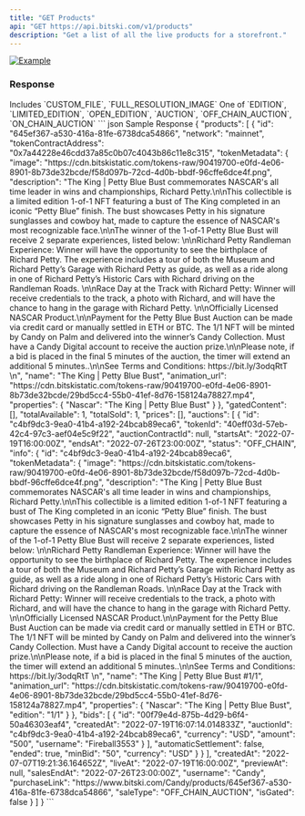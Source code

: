 ```yaml
---
title: "GET Products"
api: "GET https://api.bitski.com/v1/products"
description: "Get a list of all the live products for a storefront."
---
```


[![Example](/assets/images/products-642960da84b513a9cd900a8a56baf343.png "See product list example")](https://www.bitski.com/@candy/created)

### Response

<ResponseField name="products" type="array of objects" required>
  <Expandable>
    <ResponseField name="id" type="string" required/>
    <ResponseField name="network" type="string" required/>
    <ResponseField name="tokenContractAddress" type="string" required/>
    <ResponseField name="tokenMetadata" type="" required>
      <Expandable>
        <ResponseField name="image" type="string" />
        <ResponseField name="description" type="string" />
        <ResponseField name="name" type="string" />
        <ResponseField name="animation_url" type="string" />
        <ResponseField name="properties" type="object" />
      </Expandable>
    </ResponseField>
    <ResponseField name="gatedContenct" type="array" required>
      Includes `CUSTOM_FILE`, `FULL_RESOLUTION_IMAGE`
    </ResponseField>
    <ResponseField name="totalAvailable" type="number" required/>
    <ResponseField name="totalSold" type="number" required/>
    <ResponseField name="prices" type="array of objects" required>
      <Expandable>
        <ResponseField name="id" type="string" />
        <ResponseField name="currency" type="string" />
        <ResponseField name="price" type="string" />
      </Expandable>
    </ResponseField>
    <ResponseField name="auctions" type="array of objects" required>
      <Expandable>
        <ResponseField name="id" type="string" />
        <ResponseField name="tokenId" type="string" />
        <ResponseField name="auctionContractId" type="string" />
        <ResponseField name="startsAt" type="date-time" />
        <ResponseField name="endsAt" type="date-time" />
        <ResponseField name="status" type="string" />
        <ResponseField name="info" type="object">
          <Expandable>
            <ResponseField name="id" type="string" />
            <ResponseField name="tokenMetadata" type="object">
              <Expandable>
                <ResponseField name="image" type="string" />
                <ResponseField name="description" type="string" />
                <ResponseField name="name" type="string" />
                <ResponseField name="animation_url" type="string" />
                <ResponseField name="properties" type="object" />
              </Expandable>
            </ResponseField>
          </Expandable>
        </ResponseField>
        <ResponseField name="bids" type="array of objects">
          <Expandable>
            <ResponseField name="id" type="string" />
            <ResponseField name="createdAt" type="date-time" />
            <ResponseField name="auctionId" type="string" />
            <ResponseField name="currency" type="string" />
            <ResponseField name="amount" type="string" />
            <ResponseField name="username" type="string" />
          </Expandable>
        </ResponseField>
        <ResponseField name="automaticSettlement" type="boolean" />
        <ResponseField name="ended" type="boolean" />
        <ResponseField name="minBid" type="string" />
        <ResponseField name="currency" type="string" />
      </Expandable>
    </ResponseField>
    <ResponseField name="createdAt" type="date-time" required/>
    <ResponseField name="liveAt" type="date-time" required/>
    <ResponseField name="previewAt" type="date-time" required/>
    <ResponseField name="salesEndAt" type="date-time" required/>
    <ResponseField name="username" type="string" required/>
    <ResponseField name="purchaseLink" type="string" required/>
    <ResponseField name="saleType" type="string" required>
      One of `EDITION`, `LIMITED_EDITION`, `OPEN_EDITION`, `AUCTION`, `OFF_CHAIN_AUCTION`, `ON_CHAIN_AUCTION`
    </ResponseField>
    <ResponseField name="isGated" type="boolean" required />
  </Expandable>
</ResponseField>

<ResponseExample>
``` json Sample Response
{
  "products": [
    {
      "id": "645ef367-a530-416a-81fe-6738dca54866",
      "network": "mainnet",
      "tokenContractAddress": "0x7a44228e46cdd37a85c0b07c4043b86c11e8c315",
      "tokenMetadata": {
        "image": "https://cdn.bitskistatic.com/tokens-raw/90419700-e0fd-4e06-8901-8b73de32bcde/f58d097b-72cd-4d0b-bbdf-96cffe6dce4f.png",
        "description": "The King | Petty Blue Bust commemorates NASCAR's all time leader in wins and championships, Richard Petty.\n\nThis collectible is a limited edition 1-of-1 NFT featuring a bust of The King completed in an iconic “Petty Blue” finish. The bust showcases Petty in his signature sunglasses and cowboy hat, made to capture the essence of NASCAR's most recognizable face.\n\nThe winner of the 1-of-1 Petty Blue Bust will receive 2 separate experiences, listed below: \n\nRichard Petty Randleman Experience: Winner will have the opportunity to see the birthplace of Richard Petty. The experience includes a tour of both the Museum and Richard Petty’s Garage with Richard Petty as guide, as well as a ride along in one of Richard Petty’s Historic Cars with Richard driving on the Randleman Roads.  \n\nRace Day at the Track with Richard Petty: Winner will receive credentials to the track, a photo with Richard, and will have the chance to hang in the garage with Richard Petty. \n\nOfficially Licensed NASCAR Product.\n\nPayment for the  Petty Blue Bust Auction can be made via credit card or manually settled in ETH or BTC. The 1/1 NFT will be minted by Candy on Palm and delivered into the winner’s Candy Collection. Must have a Candy Digital account to receive the auction prize.\n\nPlease note, if a bid is placed in the final 5 minutes of the auction, the timer will extend an additional 5 minutes..\n\nSee Terms and Conditions: https://bit.ly/3odqRtT \n",
        "name": "The King | Petty Blue Bust",
        "animation_url": "https://cdn.bitskistatic.com/tokens-raw/90419700-e0fd-4e06-8901-8b73de32bcde/29bd5cc4-55b0-41ef-8d76-158124a78827.mp4",
        "properties": {
          "Nascar": "The King | Petty Blue Bust"
        }
      },
      "gatedContent": [],
      "totalAvailable": 1,
      "totalSold": 1,
      "prices": [],
      "auctions": [
        {
          "id": "c4bf9dc3-9ea0-41b4-a192-24bcab89eca6",
          "tokenId": "40eff03d-57eb-42c4-97c3-aef04e5c9f22",
          "auctionContractId": null,
          "startsAt": "2022-07-19T16:00:00Z",
          "endsAt": "2022-07-26T23:00:00Z",
          "status": "OFF_CHAIN",
          "info": {
            "id": "c4bf9dc3-9ea0-41b4-a192-24bcab89eca6",
            "tokenMetadata": {
              "image": "https://cdn.bitskistatic.com/tokens-raw/90419700-e0fd-4e06-8901-8b73de32bcde/f58d097b-72cd-4d0b-bbdf-96cffe6dce4f.png",
              "description": "The King | Petty Blue Bust commemorates NASCAR's all time leader in wins and championships, Richard Petty.\n\nThis collectible is a limited edition 1-of-1 NFT featuring a bust of The King completed in an iconic “Petty Blue” finish. The bust showcases Petty in his signature sunglasses and cowboy hat, made to capture the essence of NASCAR's most recognizable face.\n\nThe winner of the 1-of-1 Petty Blue Bust will receive 2 separate experiences, listed below: \n\nRichard Petty Randleman Experience: Winner will have the opportunity to see the birthplace of Richard Petty. The experience includes a tour of both the Museum and Richard Petty’s Garage with Richard Petty as guide, as well as a ride along in one of Richard Petty’s Historic Cars with Richard driving on the Randleman Roads.  \n\nRace Day at the Track with Richard Petty: Winner will receive credentials to the track, a photo with Richard, and will have the chance to hang in the garage with Richard Petty. \n\nOfficially Licensed NASCAR Product.\n\nPayment for the  Petty Blue Bust Auction can be made via credit card or manually settled in ETH or BTC. The 1/1 NFT will be minted by Candy on Palm and delivered into the winner’s Candy Collection. Must have a Candy Digital account to receive the auction prize.\n\nPlease note, if a bid is placed in the final 5 minutes of the auction, the timer will extend an additional 5 minutes..\n\nSee Terms and Conditions: https://bit.ly/3odqRtT \n",
              "name": "The King | Petty Blue Bust #1/1",
              "animation_url": "https://cdn.bitskistatic.com/tokens-raw/90419700-e0fd-4e06-8901-8b73de32bcde/29bd5cc4-55b0-41ef-8d76-158124a78827.mp4",
              "properties": {
                "Nascar": "The King | Petty Blue Bust",
                "edition": "1/1"
              }
            },
            "bids": [
              {
                "id": "00f79e4d-875b-4d29-b6f4-50a46303eaf4",
                "createdAt": "2022-07-19T16:07:14.014833Z",
                "auctionId": "c4bf9dc3-9ea0-41b4-a192-24bcab89eca6",
                "currency": "USD",
                "amount": "500",
                "username": "Fireball3553"
              }
            ],
            "automaticSettlement": false,
            "ended": true,
            "minBid": "50",
            "currency": "USD"
          }
        }
      ],
      "createdAt": "2022-07-07T19:21:36.164652Z",
      "liveAt": "2022-07-19T16:00:00Z",
      "previewAt": null,
      "salesEndAt": "2022-07-26T23:00:00Z",
      "username": "Candy",
      "purchaseLink": "https://www.bitski.com/Candy/products/645ef367-a530-416a-81fe-6738dca54866",
      "saleType": "OFF_CHAIN_AUCTION",
      "isGated": false
    }
  ]
}
```
</ResponseExample>
